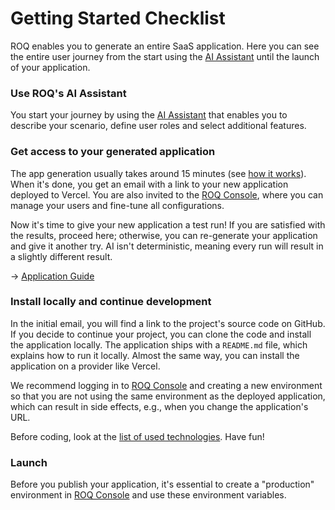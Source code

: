 
# Getting Started Checklist

ROQ enables you to generate an entire SaaS application. Here you can see the entire user journey from the start using
the [AI Assistant](https://app.roq.ai/) until the launch of your application.

<Steps>

### Use ROQ's AI Assistant

You start your journey by using the [AI Assistant](https://app.roq.ai/) that enables you to describe your scenario,
define user roles and select additional features.

### Get access to your generated application

The app generation usually takes around 15 minutes (see [how it works](/getting-started/how-it-works)). When it's done,
you get an email with a link to
your new application deployed to Vercel. You are also invited to the [ROQ Console](https://console.roq.tech/),
where you can manage your users and fine-tune all configurations.

Now it's time to give your new application a test run! If you are satisfied with the results, proceed here; otherwise,
you can re-generate your application and give it another try. AI isn't deterministic, meaning every run will result in a
slightly different result.

→️ [Application Guide](/getting-started/app-guide)

### Install locally and continue development

In the initial email, you will find a link to the project's source code on GitHub. If you decide to continue your
project, you can clone the code and install the application locally. The application ships with a `README.md` file,
which explains how to run it locally. Almost the same way, you can install the application on a provider like Vercel.

We recommend logging in to [ROQ Console](https://console.roq.tech/) and creating a new environment so that you are not
using the same environment as the deployed application, which can result in side effects, e.g., when you change the
application's URL.

Before coding, look at the [list of used technologies](/getting-started/technology-stack). Have fun!

### Launch

Before you publish your application, it's essential to create a "production" environment in
[ROQ Console](https://console.roq.tech/) and use these environment variables.



</Steps>
